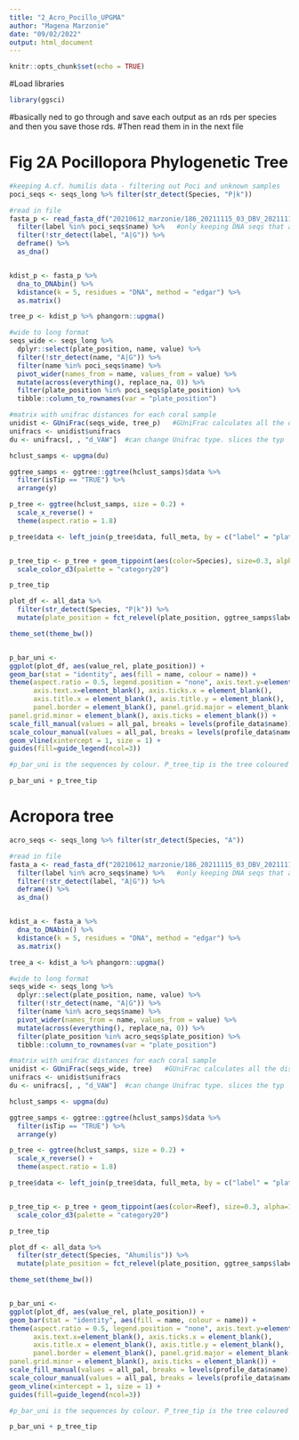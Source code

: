 ```yaml
---
title: "2_Acro_Pocillo_UPGMA"
author: "Magena Marzonie"
date: "09/02/2022"
output: html_document
---
```


```r
knitr::opts_chunk$set(echo = TRUE)
```

#Load libraries 
```r
library(ggsci)
```


#basically ned to go through and save each output as an rds per species and then you save those rds. 
#Then read them in in the next file 

# Fig 2A Pocillopora Phylogenetic Tree
```r
#keeping A.cf. humilis data - filtering out Poci and unknown samples 
poci_seqs <- seqs_long %>% filter(str_detect(Species, "P|k"))

#read in file 
fasta_p <- read_fasta_df("20210612_marzonie/186_20211115_03_DBV_20211116T024440.seqs.fasta") %>%
  filter(label %in% poci_seqs$name) %>%   #only keeping DNA seqs that appear in seqs_long subset 
  filter(!str_detect(label, "A|G")) %>%
  deframe() %>%
  as_dna()


kdist_p <- fasta_p %>%
  dna_to_DNAbin() %>%
  kdistance(k = 5, residues = "DNA", method = "edgar") %>%
  as.matrix()

tree_p <- kdist_p %>% phangorn::upgma()

#wide to long format
seqs_wide <- seqs_long %>%
  dplyr::select(plate_position, name, value) %>%
  filter(!str_detect(name, "A|G")) %>%
  filter(name %in% poci_seqs$name) %>%
  pivot_wider(names_from = name, values_from = value) %>%
  mutate(across(everything(), replace_na, 0)) %>%
  filter(plate_position %in% poci_seqs$plate_position) %>%
  tibble::column_to_rownames(var = "plate_position")

#matrix with unifrac distances for each coral sample  
unidist <- GUniFrac(seqs_wide, tree_p)   #GUniFrac calculates all the distances 
unifracs <- unidist$unifracs
du <- unifracs[, , "d_VAW"]  #can change Unifrac type. slices the typ 

hclust_samps <- upgma(du)

ggtree_samps <- ggtree::ggtree(hclust_samps)$data %>%
  filter(isTip == "TRUE") %>%
  arrange(y)

p_tree <- ggtree(hclust_samps, size = 0.2) +
  scale_x_reverse() +
  theme(aspect.ratio = 1.8)

p_tree$data <- left_join(p_tree$data, full_meta, by = c("label" = "plate_position"))


p_tree_tip <- p_tree + geom_tippoint(aes(color=Species), size=0.3, alpha=1) +
  scale_color_d3(palette = "category20")

p_tree_tip

plot_df <- all_data %>%
  filter(str_detect(Species, "P|k")) %>%
  mutate(plate_position = fct_relevel(plate_position, ggtree_samps$label))

theme_set(theme_bw())


p_bar_uni <- 
ggplot(plot_df, aes(value_rel, plate_position)) +
geom_bar(stat = "identity", aes(fill = name, colour = name)) +
theme(aspect.ratio = 0.5, legend.position = "none", axis.text.y=element_blank(), axis.ticks.y = element_blank(),
      axis.text.x=element_blank(), axis.ticks.x = element_blank(),
      axis.title.x = element_blank(), axis.title.y = element_blank(),
      panel.border = element_blank(), panel.grid.major = element_blank(),
panel.grid.minor = element_blank(), axis.ticks = element_blank()) +
scale_fill_manual(values = all_pal, breaks = levels(profile_data$name)) +
scale_colour_manual(values = all_pal, breaks = levels(profile_data$name)) +
geom_vline(xintercept = 1, size = 1) +
guides(fill=guide_legend(ncol=3))

#p_bar_uni is the sequences by colour. P_tree_tip is the tree coloured by reef. 

p_bar_uni + p_tree_tip
```

# Acropora tree 
```r
acro_seqs <- seqs_long %>% filter(str_detect(Species, "A"))

#read in file 
fasta_a <- read_fasta_df("20210612_marzonie/186_20211115_03_DBV_20211116T024440.seqs.fasta") %>%
  filter(label %in% acro_seqs$name) %>%   #only keeping DNA seqs that appear in seqs_long subset 
  filter(!str_detect(label, "A|G")) %>%
  deframe() %>%
  as_dna()


kdist_a <- fasta_a %>%
  dna_to_DNAbin() %>%
  kdistance(k = 5, residues = "DNA", method = "edgar") %>%
  as.matrix()

tree_a <- kdist_a %>% phangorn::upgma()

#wide to long format
seqs_wide <- seqs_long %>%
  dplyr::select(plate_position, name, value) %>%
  filter(!str_detect(name, "A|G")) %>%
  filter(name %in% acro_seqs$name) %>%
  pivot_wider(names_from = name, values_from = value) %>%
  mutate(across(everything(), replace_na, 0)) %>%
  filter(plate_position %in% acro_seqs$plate_position) %>%
  tibble::column_to_rownames(var = "plate_position")

#matrix with unifrac distances for each coral sample  
unidist <- GUniFrac(seqs_wide, tree)   #GUniFrac calculates all the distances 
unifracs <- unidist$unifracs
du <- unifracs[, , "d_VAW"]  #can change Unifrac type. slices the typ 

hclust_samps <- upgma(du)

ggtree_samps <- ggtree::ggtree(hclust_samps)$data %>%
  filter(isTip == "TRUE") %>%
  arrange(y)

p_tree <- ggtree(hclust_samps, size = 0.2) +
  scale_x_reverse() +
  theme(aspect.ratio = 1.8)

p_tree$data <- left_join(p_tree$data, full_meta, by = c("label" = "plate_position"))


p_tree_tip <- p_tree + geom_tippoint(aes(color=Reef), size=0.3, alpha=1) +
  scale_color_d3(palette = "category20")

p_tree_tip

plot_df <- all_data %>%
  filter(str_detect(Species, "Ahumilis")) %>%
  mutate(plate_position = fct_relevel(plate_position, ggtree_samps$label))

theme_set(theme_bw())


p_bar_uni <- 
ggplot(plot_df, aes(value_rel, plate_position)) +
geom_bar(stat = "identity", aes(fill = name, colour = name)) +
theme(aspect.ratio = 0.5, legend.position = "none", axis.text.y=element_blank(), axis.ticks.y = element_blank(),
      axis.text.x=element_blank(), axis.ticks.x = element_blank(),
      axis.title.x = element_blank(), axis.title.y = element_blank(),
      panel.border = element_blank(), panel.grid.major = element_blank(),
panel.grid.minor = element_blank(), axis.ticks = element_blank()) +
scale_fill_manual(values = all_pal, breaks = levels(profile_data$name)) +
scale_colour_manual(values = all_pal, breaks = levels(profile_data$name)) +
geom_vline(xintercept = 1, size = 1) +
guides(fill=guide_legend(ncol=3))

#p_bar_uni is the sequences by colour. P_tree_tip is the tree coloured by reef. 

p_bar_uni + p_tree_tip
```

